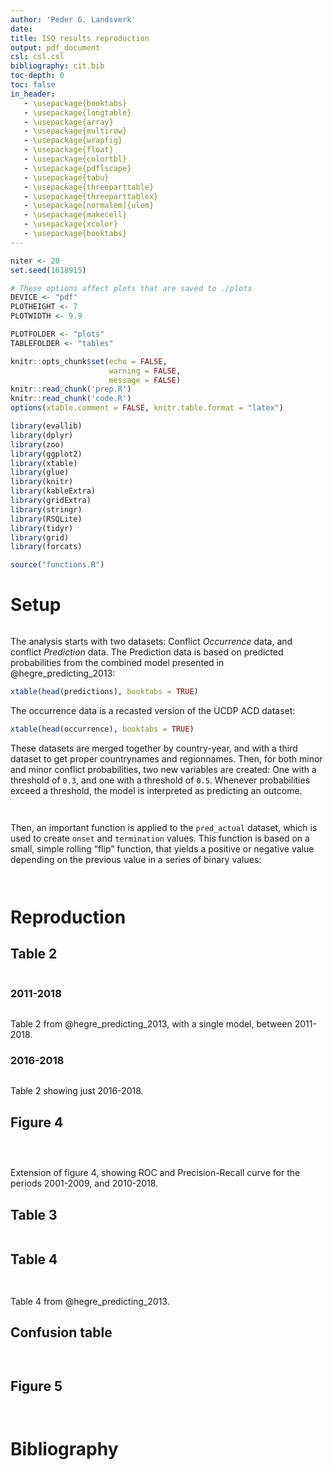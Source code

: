 ```yaml
---
author: 'Peder G. Landsverk'
date:  
title: ISQ results reproduction 
output: pdf_document
csl: csl.csl 
bibliography: cit.bib
toc-depth: 0
toc: false
in_header:
   - \usepackage{booktabs}
   - \usepackage{longtable}
   - \usepackage{array}
   - \usepackage{multirow}
   - \usepackage{wrapfig}
   - \usepackage{float}
   - \usepackage{colortbl}
   - \usepackage{pdflscape}
   - \usepackage{tabu}
   - \usepackage{threeparttable}
   - \usepackage{threeparttablex}
   - \usepackage[normalem]{ulem}
   - \usepackage{makecell}
   - \usepackage{xcolor}
   - \usepackage{booktabs}
---
```


```R
niter <- 20
set.seed(1618915)

# These options affect plots that are saved to ./plots 
DEVICE <- "pdf"
PLOTHEIGHT <- 7 
PLOTWIDTH <- 9.9 

PLOTFOLDER <- "plots"
TABLEFOLDER <- "tables"
```

```R
knitr::opts_chunk$set(echo = FALSE,
                      warning = FALSE,
                      message = FALSE)
knitr::read_chunk('prep.R')
knitr::read_chunk('code.R')
options(xtable.comment = FALSE, knitr.table.format = "latex")
```


```R
library(evallib)
library(dplyr)
library(zoo)
library(ggplot2)
library(xtable)
library(glue)
library(knitr)
library(kableExtra)
library(gridExtra)
library(stringr)
library(RSQLite)
library(tidyr)
library(grid)
library(forcats)
```

```R
source("functions.R")
```

# Setup

```R
```

The analysis starts with two datasets: Conflict _Occurrence_ data, and conflict
_Prediction_ data. The Prediction data is based on predicted probabilities from
the combined model presented in @hegre_predicting_2013:

```R
xtable(head(predictions), booktabs = TRUE)
```

The occurrence data is a recasted version of the UCDP ACD dataset:

```R
xtable(head(occurrence), booktabs = TRUE)
```

These datasets are merged together by country-year, and with a third dataset to
get proper countrynames and regionnames. Then, for both minor and minor
conflict probabilities, two new variables are created: One with a threshold of
`0.3`, and one with a threshold of `0.5`.  Whenever probabilities exceed a
threshold, the model is interpreted as predicting an outcome.

```R
```

```R
```

\newpage

Then, an important function is applied to the `pred_actual` dataset, which is
used to create `onset` and `termination` values. This function is based on a
small, simple rolling "flip" function, that yields a positive or negative value
depending on the previous value in a series of binary values:

```R
```

```R
```

\newpage

# Reproduction

## Table 2

```R
```

### 2011-2018
```R
```
Table 2 from @hegre_predicting_2013, with a single model, between 2011-2018.

### 2016-2018
```R
```
Table 2 showing just 2016-2018.

\newpage

## Figure 4

```R
```

```R
```

```R
```

Extension of figure 4, showing ROC and Precision-Recall curve for the periods 2001-2009, and 2010-2018.

\newpage
## Table 3

```R
```

\newpage
## Table 4

```R
```

```R
```

Table 4 from @hegre_predicting_2013. 

\newpage
## Confusion table 

```R
```

```R
```

\newpage

## Figure 5 

```R
```

```R
```

\newpage
# Bibliography
